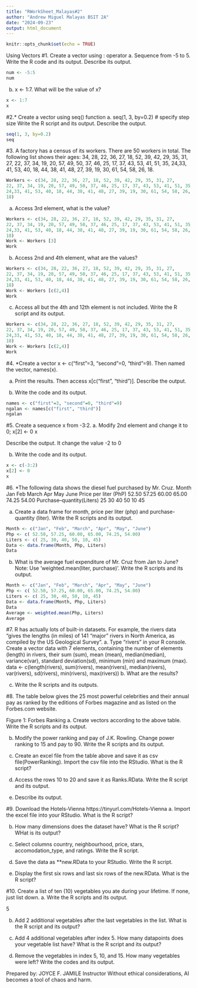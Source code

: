 ```yaml
---
title: "RWorkSheet_Malayas#2"
author: "Andrew Miguel Malayas BSIT 2A"
date: "2024-09-23"
output: html_document
---
```


```r
knitr::opts_chunk$set(echo = TRUE)
```

Using Vectors
#1. Create a vector using : operator
a. Sequence from -5 to 5. Write the R code and its output.
Describe its output.

```r
num <- -5:5
num
```

b. x <- 1:7. What will be the value of x?
```r
x <- 1:7
x
```






#2.* Create a vector using seq() function
a. seq(1, 3, by=0.2) # specify step size
Write the R script and its output. Describe the output.
```r
seq(1, 3, by=0.2)
seq
```





#3. A factory has a census of its workers. There are 50 workers in total. The following list shows their ages: 
34, 28, 22, 36, 27, 18, 52, 39, 42, 29, 35, 31, 27,
22, 37, 34, 19, 20, 57, 49, 50, 37, 46, 25, 17, 37, 43, 53, 41, 51, 35,
24,33, 41, 53, 40, 18, 44, 38, 41, 48, 27, 39, 19, 30, 61, 54, 58, 26,
18.

```r
Workers <- c(34, 28, 22, 36, 27, 18, 52, 39, 42, 29, 35, 31, 27,
22, 37, 34, 19, 20, 57, 49, 50, 37, 46, 25, 17, 37, 43, 53, 41, 51, 35,
24,33, 41, 53, 40, 18, 44, 38, 41, 48, 27, 39, 19, 30, 61, 54, 58, 26,
18)
```

a. Access 3rd element, what is the value?
```r
Workers <- c(34, 28, 22, 36, 27, 18, 52, 39, 42, 29, 35, 31, 27,
22, 37, 34, 19, 20, 57, 49, 50, 37, 46, 25, 17, 37, 43, 53, 41, 51, 35,
24,33, 41, 53, 40, 18, 44, 38, 41, 48, 27, 39, 19, 30, 61, 54, 58, 26,
18)
Work <- Workers [3]
Work
```
b. Access 2nd and 4th element, what are the values?
```r
Workers <- c(34, 28, 22, 36, 27, 18, 52, 39, 42, 29, 35, 31, 27,
22, 37, 34, 19, 20, 57, 49, 50, 37, 46, 25, 17, 37, 43, 53, 41, 51, 35,
24,33, 41, 53, 40, 18, 44, 38, 41, 48, 27, 39, 19, 30, 61, 54, 58, 26,
18)
Work <- Workers [c(2,4)]
Work
```
c. Access all but the 4th and 12th element is not
included. Write the R script and its output.
```r
Workers <- c(34, 28, 22, 36, 27, 18, 52, 39, 42, 29, 35, 31, 27,
22, 37, 34, 19, 20, 57, 49, 50, 37, 46, 25, 17, 37, 43, 53, 41, 51, 35,
24,33, 41, 53, 40, 18, 44, 38, 41, 48, 27, 39, 19, 30, 61, 54, 58, 26,
18)
Work <- Workers [c(2,4)]
Work
```





#4. *Create a vector x <- c("first"=3, "second"=0, "third"=9). Then named the
vector, names(x).

a. Print the results. Then access x[c("first", "third")].
Describe the output.

b. Write the code and its output.
```r
names <- c("first"=3, "second"=0, "third"=9)
ngalan <- names[c("first", "third")]
ngalan
```



#5. Create a sequence x from -3:2.
a. Modify 2nd element and change it to 0;
x[2] <- 0
x

Describe the output.
It change the value -2 to 0

b. Write the code and its output.
```r
x <- c(-3:2)
x[2] <- 0
x
```


#6. *The following data shows the diesel fuel purchased by Mr. Cruz.
Month Jan Feb March Apr May June
Price per liter (PhP) 52.50 57.25 60.00 65.00 74.25 54.00
Purchase–quantity(Liters) 25 30 40 50 10 45

a. Create a data frame for month, price per liter (php)
and purchase-quantity (liter). Write the R scripts and
its output.
```r
Month <- c("Jan", "Feb", "March", "Apr", "May", "June")
Php <- c( 52.50, 57.25, 60.00, 65.00, 74.25, 54.00)
Liters <- c( 25, 30, 40, 50, 10, 45)
Data <- data.frame(Month, Php, Liters)
Data
```


b. What is the average fuel expenditure of Mr. Cruz from
Jan to June? Note: Use ‘weighted.mean(liter,
purchase)‘. Write the R scripts and its output.
```r
Month <- c("Jan", "Feb", "March", "Apr", "May", "June")
Php <- c( 52.50, 57.25, 60.00, 65.00, 74.25, 54.00)
Liters <- c( 25, 30, 40, 50, 10, 45)
Data <- data.frame(Month, Php, Liters)
Data
Average <- weighted.mean(Php, Liters)
Average
```





#7. R has actually lots of built-in datasets. For example, the rivers data “gives the lengths (in miles) of 141 “major” rivers in North America, as compiled by the US Geological Survey”.
a. Type “rivers” in your R console.
Create a vector data with 7
elements, containing the number of elements (length)
in rivers, their sum (sum), mean (mean),
median(median), variance(var), standard deviation(sd),
minimum (min) and maximum (max).
data <- c(length(rivers), sum(rivers), mean(rivers), median(rivers), var(rivers),
sd(rivers), min(rivers), max(rivers))
b. What are the results?

c. Write the R scripts and its outputs.



#8. The table below gives the 25 most powerful celebrities and their annual pay as ranked
by the editions of Forbes magazine and as listed on the Forbes.com website.

Figure 1: Forbes Ranking
a. Create vectors according to the above table.
Write the R scripts and its output.

b. Modify the power ranking and pay of J.K. Rowling.
Change power ranking to 15 and pay to 90. Write the
R scripts and its output.

c. Create an excel file from the table above and save it
as csv file(PowerRanking). Import the csv file into
the RStudio. What is the R script?


d. Access the rows 10 to 20 and save it as Ranks.RData.
Write the R script and its output.

e. Describe its output.






#9. Download the Hotels-Vienna https://tinyurl.com/Hotels-Vienna
a. Import the excel file into your RStudio.
What is the R script?

b. How many dimensions does the dataset have?
What is the R script? WHat is its output?

c. Select columns country, neighbourhood,
price, stars, accomodation_type, and
ratings. Write the R script.

d. Save the data as **new.RData to your RStudio. Write the
R script.

e. Display the first six rows and last six rows of the
new.RData. What is the R script?






#10. Create a list of ten (10) vegetables you ate during your lifetime. If none, just list down.
a. Write the R scripts and its output.

5

b. Add 2 additional vegetables after the last vegetables
in the list. What is the R script and its output?

c. Add 4 additional vegetables after index 5. How many
datapoints does your vegetable list have? What is the
R script and its output?

d. Remove the vegetables in index 5, 10, and 15. How
many vegetables were left? Write the codes and its
output.


Prepared by:
JOYCE F. JAMILE
Instructor
Without ethical considerations, AI becomes a tool of chaos and harm.